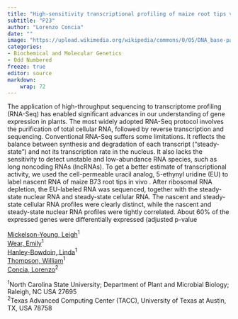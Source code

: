 ```yaml
---
title: "High-sensitivity transcriptional profiling of maize root tips via nascent and nuclear RNA sequencing"
subtitle: "P23"
author: "Lorenzo Concia"
date: ""
image: "https://upload.wikimedia.org/wikipedia/commons/0/05/DNA_base-pair_diagram.jpg"
categories: 
- Biochemical and Molecular Genetics
- Odd Numbered
freeze: true
editor: source
markdown: 
    wrap: 72
---
```


The application of high-throughput sequencing to transcriptome profiling (RNA-Seq) has enabled significant advances in our understanding of gene expression in plants. The most widely adopted RNA-Seq protocol involves the purification of total cellular RNA, followed by reverse transcription and sequencing. Conventional RNA-Seq suffers some limitations. It reflects the balance between synthesis and degradation of each transcript (“steady-state”) and not its transcription rate in the nucleus. It also lacks the sensitivity to detect unstable and low-abundance RNA species, such as long noncoding RNAs (lncRNAs). To get a better estimate of transcriptional activity, we used the cell-permeable uracil analog, 5-ethynyl uridine (EU) to label nascent RNA of maize B73 root tips in vivo . After ribosomal RNA depletion, the EU-labeled RNA was sequenced, together with the steady-state nuclear RNA and steady-state cellular RNA. The nascent and steady-state cellular RNA profiles were clearly distinct, while the nascent and steady-state nuclear RNA profiles were tightly correlated. About 60% of the expressed genes were differentially expressed (adjusted p-value

<a href='mailto:lamickel@ncsu.edu'>Mickelson-Young, Leigh</a><sup>1</sup><br><a href='mailto:emily_wear@ncsu.edu'>Wear, Emily</a><sup>1</sup><br><a href='mailto:lkhanley@ncsu.edu'>Hanley-Bowdoin, Linda</a><sup>1</sup><br><a href='mailto:wftb@ncsu.edu'>Thompson, William</a><sup>1</sup><br><a href='mailto:lconcia@tacc.utexas.edu'>Concia, Lorenzo</a><sup>2</sup><br>

<sup>1</sup>North Carolina State University; Department of Plant and Microbial Biology; Raleigh, NC USA 27695<br><sup>2</sup>Texas Advanced Computing Center (TACC), University of Texas at Austin, TX, USA 78758<br>
